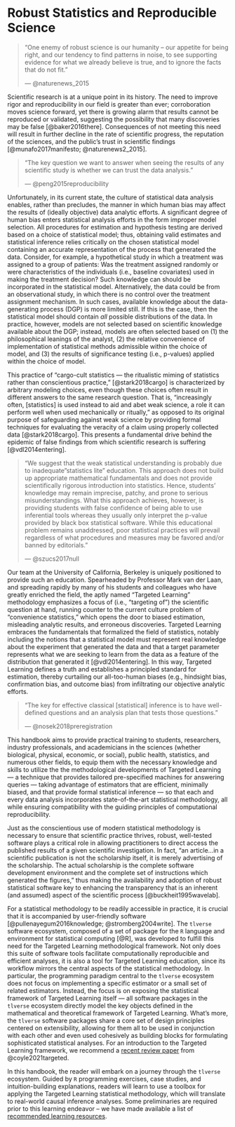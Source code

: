 # Robust Statistics and Reproducible Science {#robust}

<!--
`r if (knitr::is_latex_output()) '\\begin{shortbox}\n\\Boxhead{Test}'`
test shortbox
`r if (knitr::is_latex_output()) '\\end{shortbox}'`

`r if (knitr::is_latex_output()) '\\begin{VT1}\n\\VH{Test}'`
test VT1
`r if (knitr::is_latex_output()) '\\end{VT1}'`
-->

> "One enemy of robust science is our humanity -- our appetite for
> being right, and our tendency to find patterns in noise, to see supporting
> evidence for what we already believe is true, and to ignore the facts that do
> not fit."
>
> --- @naturenews_2015

Scientific research is at a unique point in its history. The need to improve
rigor and reproducibility in our field is greater than ever; corroboration moves
science forward, yet there is growing alarm that results cannot be reproduced or
validated, suggesting the possibility that many discoveries may be false
[@baker2016there]. Consequences of not meeting this need will result in further
decline in the rate of scientific progress, the reputation of the sciences, and
the public's trust in scientific findings [@munafo2017manifesto;
@naturenews2_2015].

> "The key question we want to answer when seeing the results of any scientific
> study is whether we can trust the data analysis."
>
> --- @peng2015reproducibility

Unfortunately, in its current state, the culture of statistical data analysis
enables, rather than precludes, the manner in which human bias may affect the
results of (ideally objective) data analytic efforts. A significant degree of
human bias enters statistical analysis efforts in the form improper model
selection. All procedures for estimation and hypothesis testing are derived
based on a choice of statistical model; thus, obtaining valid estimates and
statistical inference relies critically on the chosen statistical model
containing an accurate representation of the process that generated the data.
Consider, for example, a hypothetical study in which a treatment was assigned to
a group of patients: Was the treatment assigned randomly or were characteristics
of the individuals (i.e., baseline covariates) used in making the treatment
decision? Such knowledge can should be incorporated in the statistical model.
Alternatively, the data could be from an observational study, in which there is
no control over the treatment assignment mechanism. In such cases, available
knowledge about the data-generating process (DGP) is more limited still.  If
this is the case, then the statistical model should contain *all* possible
distributions of the data. In practice, however, models are not selected based
on scientific knowledge available about the DGP; instead, models are often
selected based on (1) the philosophical leanings of the analyst, (2) the
relative convenience of implementation of statistical methods admissible within
the choice of model, and (3) the results of significance testing (i.e.,
p-values) applied within the choice of model.

This practice of "cargo-cult statistics --- the ritualistic miming of statistics
rather than conscientious practice," [@stark2018cargo] is characterized by
arbitrary modeling choices, even though these choices often result in different
answers to the same research question.  That is, "increasingly often,
[statistics] is used instead to aid and abet weak science, a role it can perform
well when used mechanically or ritually," as opposed to its original purpose of
safeguarding against weak science by providing formal techniques for evaluating
the veracity of a claim using properly collected data [@stark2018cargo]. This
presents a fundamental drive behind the epidemic of false findings from which
scientific research is suffering [@vdl2014entering].

> "We suggest that the weak statistical understanding is probably due to
> inadequate "statistics lite" education. This approach does not build up
> appropriate mathematical fundamentals and does not provide scientifically
> rigorous introduction into statistics. Hence, students' knowledge may remain
> imprecise, patchy, and prone to serious misunderstandings. What this approach
> achieves, however, is providing students with false confidence of being able
> to use inferential tools whereas they usually only interpret the p-value
> provided by black box statistical software. While this educational problem
> remains unaddressed, poor statistical practices will prevail regardless of
> what procedures and measures may be favored and/or banned by editorials."
>
> --- @szucs2017null

Our team at the University of California, Berkeley is uniquely positioned to
provide such an education. Spearheaded by Professor Mark van der Laan, and
spreading rapidly by many of his students and colleagues who have greatly
enriched the field, the aptly named "Targeted Learning" methodology emphasizes a
focus of (i.e., "targeting of") the scientific question at hand, running counter
to the current culture problem of "convenience statistics," which opens the door
to biased estimation, misleading analytic results, and erroneous discoveries.
Targeted Learning embraces the fundamentals that formalized the field of
statistics, notably including the notions that a statistical model must
represent real knowledge about the experiment that generated the data and that a
target parameter represents what we are seeking to learn from the data as a
feature of the distribution that generated it [@vdl2014entering]. In this way,
Targeted Learning defines a truth and establishes a principled standard for
estimation, thereby curtailing our all-too-human biases (e.g., hindsight bias,
confirmation bias, and outcome bias) from infiltrating our objective analytic
efforts.

> "The key for effective classical [statistical] inference is to have
> well-defined questions and an analysis plan that tests those questions."
>
> --- @nosek2018preregistration

This handbook aims to provide practical training to students, researchers,
industry professionals, and academicians in the sciences (whether biological,
physical, economic, or social), public health, statistics, and numerous other
fields, to equip them with the necessary knowledge and skills to utilize the the
methodological developments of Targeted Learning --- a technique that provides
tailored pre-specified machines for answering queries --- taking advantage of
estimators that are efficient, minimally biased, and that provide formal
statistical inference --- so that each and every data analysis incorporates
state-of-the-art statistical methodology, all while ensuring compatibility with
the guiding principles of computational reproducibility.

Just as the conscientious use of modern statistical methodology is necessary to
ensure that scientific practice thrives, robust, well-tested software plays a
critical role in allowing practitioners to direct access the published results
of a given scientific investigation.  In fact, "an article...in a scientific
publication is not the scholarship itself, it is merely advertising of the
scholarship. The actual scholarship is the complete software development
environment and the complete set of instructions which generated the figures,"
thus making the availability and adoption of robust statistical software key to
enhancing the transparency that is an inherent (and assumed) aspect of the
scientific process [@buckheit1995wavelab].

For a statistical methodology to be readily accessible in practice, it is
crucial that it is accompanied by user-friendly software
[@pullenayegum2016knowledge; @stromberg2004write]. The `tlverse` software
ecosystem, composed of a set of package for the `R` language and environment for
statistical computing [@R], was developed to fulfill this need for the Targeted
Learning methodological framework. Not only does this suite of software tools
facilitate computationally reproducible and efficient analyses, it is also a
tool for Targeted Learning education, since its workflow mirrors the central
aspects of the statistical methodology. In particular, the programming paradigm
central to the `tlverse` ecosystem does not focus on implementing a specific
estimator or a small set of related estimators. Instead, the focus is on
exposing the statistical framework of Targeted Learning itself --- all software
packages in the `tlverse` ecosystem directly model the key objects defined in
the mathematical and theoretical framework of Targeted Learning. What's more,
the `tlverse` software packages share a core set of design principles centered
on extensibility, allowing for them all to be used in conjunction with each
other and even used cohesively as building blocks for formulating sophisticated
statistical analyses. For an introduction to the Targeted Learning framework, we
recommend a [recent review paper](https://arxiv.org/abs/2006.07333) from
@coyle2021targeted.

In this handbook, the reader will embark on a journey through the `tlverse`
ecosystem. Guided by `R` programming exercises, case studies, and
intuition-building explanations, readers will learn to use a toolbox for
applying the Targeted Learning statistical methodology, which will translate to
real-world causal inference analyses. Some preliminaries are required prior to
this learning endeavor -- we have made available a list of [recommended learning
resources](#learn).
